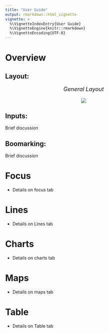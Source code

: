 ```yaml
---
title: "User Guide"
output: rmarkdown::html_vignette
vignette: >
  %\VignetteIndexEntry{User Guide}
  %\VignetteEngine{knitr::rmarkdown}
  %\VignetteEncoding{UTF-8}
---
```


<!-- ------------------------>
<!-- ------------------------>
# <a name="Overview"></a>Overview
<!-- ------------------------>
<!-- ------------------------>

## Layout:
<p align="center" style="font-size:18px;"> *General Layout* </p>
<p align="center"> <img src="vignetteFigs/layout.PNG"></p>

## Inputs:
Brief discussion

## Boomarking:
Brief discussion



<!-- ------------------------>
<!-- ------------------------>
# <a name="Focus Tab"></a>Focus
<!-- ------------------------>
<!-- ------------------------>

- Details on focus tab


<!-- ------------------------>
<!-- ------------------------>
# <a name="Lines Tab"></a>Lines
<!-- ------------------------>
<!-- ------------------------>

- Details on Lines tab

<!-- ------------------------>
<!-- ------------------------>
# <a name="Charts Tab"></a>Charts
<!-- ------------------------>
<!-- ------------------------>

- Details on charts tab

<!-- ------------------------>
<!-- ------------------------>
# <a name="Maps Tab"></a>Maps
<!-- ------------------------>
<!-- ------------------------>

- Details on maps tab

<!-- ------------------------>
<!-- ------------------------>
# <a name="Table Tab"></a>Table
<!-- ------------------------>
<!-- ------------------------>

- Details on Table tab
